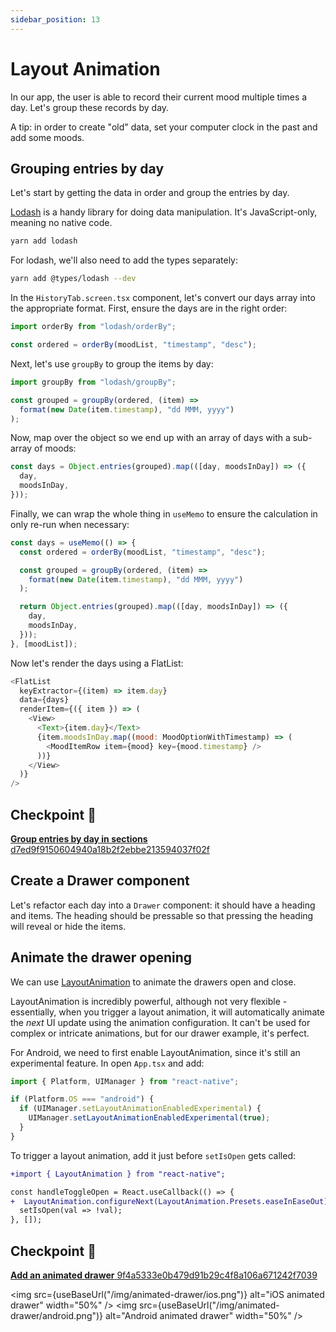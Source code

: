 ```yaml
---
sidebar_position: 13
---
```



# Layout Animation

In our app, the user is able to record their current mood multiple times a day. Let's group these records by day.

A tip: in order to create "old" data, set your computer clock in the past and add some moods.

## Grouping entries by day

Let's start by getting the data in order and group the entries by day.

[Lodash](https://lodash.com/) is a handy library for doing data manipulation. It's JavaScript-only, meaning no native code.

```sh
yarn add lodash
```

For lodash, we'll also need to add the types separately:

```sh
yarn add @types/lodash --dev
```

In the `HistoryTab.screen.tsx` component, let's convert our days array into the appropriate format. First, ensure the days are in the right order:

```js
import orderBy from "lodash/orderBy";

const ordered = orderBy(moodList, "timestamp", "desc");
```

Next, let's use `groupBy` to group the items by day:

```js
import groupBy from "lodash/groupBy";

const grouped = groupBy(ordered, (item) =>
  format(new Date(item.timestamp), "dd MMM, yyyy")
);
```

Now, map over the object so we end up with an array of days with a sub-array of moods:

```js
const days = Object.entries(grouped).map(([day, moodsInDay]) => ({
  day,
  moodsInDay,
}));
```

Finally, we can wrap the whole thing in `useMemo` to ensure the calculation in only re-run when necessary:

```js
const days = useMemo(() => {
  const ordered = orderBy(moodList, "timestamp", "desc");

  const grouped = groupBy(ordered, (item) =>
    format(new Date(item.timestamp), "dd MMM, yyyy")
  );

  return Object.entries(grouped).map(([day, moodsInDay]) => ({
    day,
    moodsInDay,
  }));
}, [moodList]);
```

Now let's render the days using a FlatList:

```js
<FlatList
  keyExtractor={(item) => item.day}
  data={days}
  renderItem={({ item }) => (
    <View>
      <Text>{item.day}</Text>
      {item.moodsInDay.map((mood: MoodOptionWithTimestamp) => (
        <MoodItemRow item={mood} key={mood.timestamp} />
      ))}
    </View>
  )}
/>
```

## Checkpoint 🔗

[**Group entries by day in sections** d7ed9f9150604940a18b2f2ebbe213594037f02f](https://github.com/kadikraman/mood-tracker/commit/d7ed9f9150604940a18b2f2ebbe213594037f02f)

## Create a Drawer component

Let's refactor each day into a `Drawer` component: it should have a heading and items. The heading should be pressable so that pressing the heading will reveal or hide the items.

## Animate the drawer opening

We can use [LayoutAnimation](https://reactnative.dev/docs/layoutanimation) to animate the drawers open and close.

LayoutAnimation is incredibly powerful, although not very flexible - essentially, when you trigger a layout animation, it will automatically animate the _next_ UI update using the animation configuration. It can't be used for complex or intricate animations, but for our drawer example, it's perfect.

For Android, we need to first enable LayoutAnimation, since it's still an experimental feature. In open `App.tsx` and add:

```js
import { Platform, UIManager } from "react-native";

if (Platform.OS === "android") {
  if (UIManager.setLayoutAnimationEnabledExperimental) {
    UIManager.setLayoutAnimationEnabledExperimental(true);
  }
}
```

To trigger a layout animation, add it just before `setIsOpen` gets called:

```diff
+import { LayoutAnimation } from "react-native";

const handleToggleOpen = React.useCallback(() => {
+  LayoutAnimation.configureNext(LayoutAnimation.Presets.easeInEaseOut);
  setIsOpen(val => !val);
}, []);
```

## Checkpoint 🔗

[**Add an animated drawer** 9f4a5333e0b479d91b29c4f8a106a671242f7039](https://github.com/kadikraman/mood-tracker/commit/9f4a5333e0b479d91b29c4f8a106a671242f7039)

<img
  src={useBaseUrl("/img/animated-drawer/ios.png")}
  alt="iOS animated drawer"
  width="50%"
/>
<img
  src={useBaseUrl("/img/animated-drawer/android.png")}
  alt="Android animated drawer"
  width="50%"
/>
